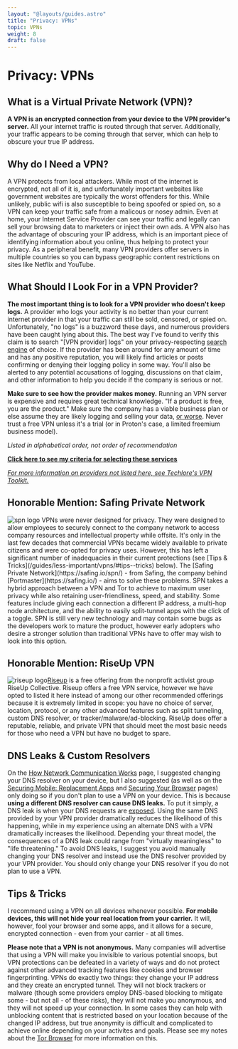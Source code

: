 ```yaml
---
layout: "@layouts/guides.astro"
title: "Privacy: VPNs"
topic: VPNs
weight: 8
draft: false
---
```



# Privacy: VPNs

## What is a Virtual Private Network (VPN)?

**A VPN is an encrypted connection from your device to the VPN provider's server.** All your internet traffic is routed through that server. Additionally, your traffic appears to be coming through that server, which can help to obscure your true IP address.

## Why do I Need a VPN?

A VPN protects from local attackers. While most of the internet is encrypted, not all of it is, and unfortunately important websites like government websites are typically the worst offenders for this. While unlikely, public wifi is also susceptible to being spoofed or spied on, so a VPN can keep your traffic safe from a malicous or nosey admin. Even at home, your Internet Service Provider can see your traffic and legally can sell your browsing data to marketers or inject their own ads. A VPN also has the advantage of obscuring your IP address, which is an important piece of identifying information about you online, thus helping to protect your privacy. As a peripheral benefit, many VPN providers offer servers in multiple countries so you can bypass geographic content restrictions on sites like Netflix and YouTube.

## What Should I Look For in a VPN Provider?

**The most important thing is to look for a VPN provider who doesn't keep logs.** A provider who logs your activity is no better than your current internet provider in that your traffic can still be sold, censored, or spied on. Unfortunately, "no logs" is a buzzword these days, and numerous providers have been caught lying about this. The best way I've found to verify this claim is to search "[VPN provider] logs" on your privacy-respecting [search engine](/guides/less-important/habits) of choice. If the provider has been around for any amount of time and has any positive reputation, you will likely find articles or posts confirming or denying their logging policy in some way. You'll also be alerted to any potential accusations of logging, discussions on that claim, and other information to help you decide if the company is serious or not.

**Make sure to see how the provider makes money.** Running an VPN server is expensive and requires great technical knowledge. "If a product is free, you are the product." Make sure the company has a viable business plan or else assume they are likely logging and selling your data, [or worse](https://www.makeuseof.com/tag/biggest-risks-using-free-vpns/). Never trust a free VPN unless it's a trial (or in Proton's case, a limited freemium business model).

_Listed in alphabetical order, not order of recommendation_

<ProsAndCons data={data} headingLevel={4} />

**[Click here to see my criteria for selecting these services](https://gitlab.com/thenewoil/website/-/wikis/VPN-Criteria)**

_[For more information on providers not listed here, see Techlore's VPN Toolkit.](https://techlore.tech/vpn)_

## Honorable Mention: Safing Private Network

<img src="/images/logos/spn.png" alt="spn logo" class="float-right mx-6 w-24" />
VPNs were never designed for privacy. They were designed to allow employees to securely
connect to the company network to access company resources and intellectual property
while offsite. It's only in the last few decades that commercial VPNs became widely
available to private citizens and were co-opted for privacy uses. However, this has
left a significant number of inadequacies in their current protections (see [Tips
& Tricks](/guides/less-important/vpns/#tips--tricks) below). The [Safing Private
Network](https://safing.io/spn/) - from Safing, the company behind [Portmaster](https://safing.io/)
- aims to solve these problems. SPN takes a hybrid approach between a VPN and Tor
to achieve to maximum user privacy while also retaining user-friendliness, speed,
and stability. Some features include giving each connection a different IP address,
a multi-hop node architecture, and the ability to easily split-tunnel apps with the
click of a toggle. SPN is still very new technology and may contain some bugs as
the developers work to mature the product, however early adopters who desire a stronger
solution than traditional VPNs have to offer may wish to look into this option.

## Honorable Mention: RiseUp VPN

<img src="/images/logos/riseup.png" alt="riseup logo" class="float-right mx-6 w-24" />[Riseup](https://riseup.net/en/vpn) is a free offering from the nonprofit activist group RiseUp Collective. Riseup offers a free VPN service, however we have opted to listed it here instead of among our other recommended offerings because it is extremely limited in scope: you have no choice of server, location, protocol, or any other advanced features such as split tunneling, custom DNS resolver, or tracker/malware/ad-blocking. RiseUp does offer a reputable, reliable, and private VPN that should meet the most basic needs for those who need a VPN but have no budget to spare.

## DNS Leaks & Custom Resolvers

On the [How Network Communication Works](/guides/prologue/communication) page, I suggested changing your DNS resolver on your device, but I also suggested (as well as on the [Securing Mobile: Replacement Apps](/guides/most-important/mobile-apps) and [Securing Your Browser](/guides/most-important/browser) pages) only doing so if you don't plan to use a VPN on your device. This is because **using a different DNS resolver can cause DNS leaks.** To put it simply, a DNS leak is when your DNS requests are [exposed](https://en.wikipedia.org/wiki/DNS_leak). Using the same DNS provided by your VPN provider dramatically reduces the likelihood of this happening, while in my experience using an alternate DNS with a VPN dramatically increases the likelihood. Depending your threat model, the consequences of a DNS leak could range from "virtually meaningless" to "life threatening." To avoid DNS leaks, I suggest you avoid manually changing your DNS resolver and instead use the DNS resolver provided by your VPN provider. You should only change your DNS resolver if you do not plan to use a VPN.

## Tips & Tricks

I recommend using a VPN on all devices whenever possible. **For mobile devices, this will not hide your real location from your carrier.** It will, however, fool your browser and some apps, and it allows for a secure, encrypted connection - even from your carrier - at all times.

**Please note that a VPN is not anonymous.** Many companies will advertise that using a VPN will make you invisible to various potential snoops, but VPN protections can be defeated in a variety of ways and do not protect against other advanced tracking features like cookies and browser fingerprinting. VPNs do exactly two things: they change your IP address and they create an encrypted tunnel. They will not block trackers or malware (though some providers employ DNS-based blocking to mitigate some - but not all - of these risks), they will not make you anonymous, and they will not speed up your connection. In some cases they can help with unblocking content that is restricted based on your location because of the changed IP address, but true anonymity is difficult and complicated to achieve online depending on your activites and goals. Please see my notes about the [Tor Browser](/guides/most-important/browser#tor-browser) for more information on this.
